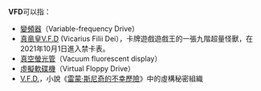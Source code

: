 '''VFD'''可以指：
*[[变频器|變頻器]]（Variable-frequency Drive）
*[[V.F.D|真竜皇V.F.D]] (Vicarius Filii Dei），卡牌遊戲遊戲王的一張九階超量怪獸，在2021年10月1日進入禁卡表。
*[[真空荧光显示器|真空螢光管]]（Vacuum fluorescent display）
*[[虛擬軟碟機|虛擬軟碟機]]（Virtual Floppy Drive）
*[[V.F.D.|V.F.D.]]，小說《[[雷蒙·斯尼奇的不幸歷險|雷蒙·斯尼奇的不幸歷險]]》中的虛構秘密組織
{{disambig|Cat=三字拉丁字母缩写消歧义}}